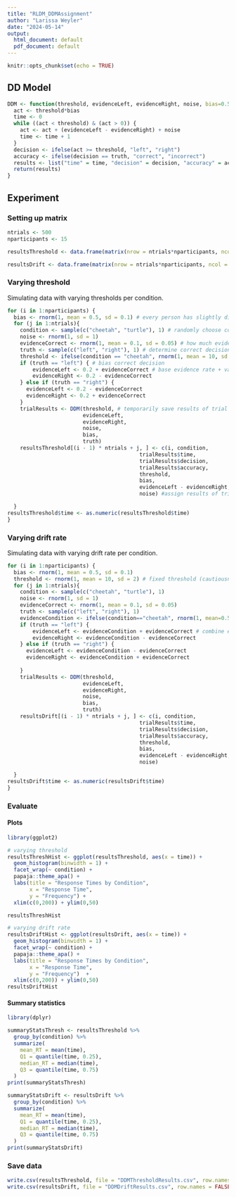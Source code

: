 ---
title: "RLDM_DDMAssignment"
author: "Larissa Weyler"
date: "2024-05-14"
output:
  html_document: default
  pdf_document: default
---

```{r setup, include=FALSE}
knitr::opts_chunk$set(echo = TRUE)
```

## DD Model

```{r}
DDM <- function(threshold, evidenceLeft, evidenceRight, noise, bias=0.5, truth) {
  act <- threshold*bias
  time <- 0
  while ((act < threshold) & (act > 0)) {
    act <- act + (evidenceLeft - evidenceRight) + noise
    time <- time + 1
  }  
  decision <- ifelse(act >= threshold, "left", "right")
  accuracy <- ifelse(decision == truth, "correct", "incorrect")
  results <- list("time" = time, "decision" = decision, "accuracy" = accuracy, "noise" = noise)
  return(results) 
}
```

## Experiment

### Setting up matrix

```{r}
ntrials <- 500
nparticipants <- 15

resultsThreshold <- data.frame(matrix(nrow = ntrials*nparticipants, ncol = 9, dimnames= list (NULL, c("participant", "condition", "time", "decision", "accuracy", "threshold", "bias", "drift", "noise"))))

resultsDrift <- data.frame(matrix(nrow = ntrials*nparticipants, ncol = 9, dimnames= list (NULL, c("participant", "condition", "time", "decision", "accuracy", "threshold", "bias", "drift", "noise"))))
```

### Varying threshold

Simulating data with varying thresholds per condition.

```{r}
for (i in 1:nparticipants) { 
  bias <- rnorm(1, mean = 0.5, sd = 0.1) # every person has slightly different bias, but on average there is no bias (=0.5)
  for (j in 1:ntrials){
    condition <- sample(c("cheetah", "turtle"), 1) # randomly choose condition
    noise <- rnorm(1, sd = 1) 
    evidenceCorrect <- rnorm(1, mean = 0.1, sd = 0.05) # how much evidence is increased for correct decision (difficulty of trial)
    truth <- sample(c("left", "right"), 1) # determine correct decision
    threshold <- ifelse(condition == "cheetah", rnorm(1, mean = 10, sd = 1), rnorm(1, mean = 20, sd = 1)) # vary threshold based on condition (either cheetah or not)
    if (truth == "left") { # bias correct decision
        evidenceLeft <- 0.2 + evidenceCorrect # base evidence rate + varyingly increase in evidence for right decision and decrease for wrong decision
        evidenceRight <- 0.2 - evidenceCorrect 
    } else if (truth == "right") {
      evidenceLeft <- 0.2 - evidenceCorrect
      evidenceRight <- 0.2 + evidenceCorrect
    }
    trialResults <- DDM(threshold, # temporarily save results of trial
                        evidenceLeft, 
                        evidenceRight, 
                        noise,
                        bias, 
                        truth)
    resultsThreshold[(i - 1) * ntrials + j, ] <- c(i, condition, 
                                          trialResults$time, 
                                          trialResults$decision, 
                                          trialResults$accuracy, 
                                          threshold, 
                                          bias, 
                                          evidenceLeft - evidenceRight,
                                          noise) #assign results of trial to dataframe

  }
resultsThreshold$time <- as.numeric(resultsThreshold$time)
}
```

### Varying drift rate

Simulating data with varying drift rate per condition.

```{r}
for (i in 1:nparticipants) {
  bias <- rnorm(1, mean = 0.5, sd = 0.1)
  threshold <- rnorm(1, mean = 10, sd = 2) # fixed threshold (cautiousness) per person
  for (j in 1:ntrials){
    condition <- sample(c("cheetah", "turtle"), 1)
    noise <- rnorm(1, sd = 1)
    evidenceCorrect <- rnorm(1, mean = 0.1, sd = 0.05)
    truth <- sample(c("left", "right"), 1)  
    evidenceCondition <- ifelse(condition=="cheetah", rnorm(1, mean=0.5, sd=0.05), rnorm(1, mean=0.1, sd=0.05)) # evidence affected by condition
    if (truth == "left") {
        evidenceLeft <- evidenceCondition + evidenceCorrect # combine evidence rate based on condition and correctness of choice
        evidenceRight <- evidenceCondition - evidenceCorrect 
    } else if (truth == "right") {
      evidenceLeft <- evidenceCondition - evidenceCorrect
      evidenceRight <- evidenceCondition + evidenceCorrect
    
    }
    trialResults <- DDM(threshold, 
                        evidenceLeft, 
                        evidenceRight, 
                        noise, 
                        bias, 
                        truth)
    resultsDrift[(i - 1) * ntrials + j, ] <- c(i, condition, 
                                          trialResults$time, 
                                          trialResults$decision, 
                                          trialResults$accuracy, 
                                          threshold, 
                                          bias, 
                                          evidenceLeft - evidenceRight,
                                          noise)

  }
resultsDrift$time <- as.numeric(resultsDrift$time)
}
```

### Evaluate

#### Plots

```{r}
library(ggplot2)

# varying threshold
resultsThreshHist <- ggplot(resultsThreshold, aes(x = time)) +
  geom_histogram(binwidth = 1) +
  facet_wrap(~ condition) +
  papaja::theme_apa() +
  labs(title = "Response Times by Condition",
       x = "Response Time",
       y = "Frequency") +
  xlim(c(0,200)) + ylim(0,50) 

resultsThreshHist

# varying drift rate
resultsDriftHist <- ggplot(resultsDrift, aes(x = time)) +
  geom_histogram(binwidth = 1) +
  facet_wrap(~ condition) +
  papaja::theme_apa() +
  labs(title = "Response Times by Condition",
       x = "Response Time",
       y = "Frequency")  +
  xlim(c(0,200)) + ylim(0,50)
resultsDriftHist
```

#### Summary statistics

```{r}
library(dplyr)

summaryStatsThresh <- resultsThreshold %>%
  group_by(condition) %>%
  summarize(
    mean_RT = mean(time),
    Q1 = quantile(time, 0.25),
    median_RT = median(time),
    Q3 = quantile(time, 0.75)
  )
print(summaryStatsThresh)

summaryStatsDrift <- resultsDrift %>%
  group_by(condition) %>%
  summarize(
    mean_RT = mean(time),
    Q1 = quantile(time, 0.25),
    median_RT = median(time),
    Q3 = quantile(time, 0.75)
  )
print(summaryStatsDrift)
```

### Save data

```{r}
write.csv(resultsThreshold, file = "DDMThresholdResults.csv", row.names = FALSE)
write.csv(resultsDrift, file = "DDMDriftResults.csv", row.names = FALSE)
```
